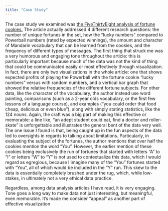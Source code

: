 ```yaml
---
title: "Case Study"
---
```

The case study we examined was [the FiveThirtyEight analysis of fortune cookies.](https://fivethirtyeight.com/videos/fortune-cookie-math/)
The article actually addressed 4 different research questions: the number of unique fortunes in the set, how the "lucky numbers" compared to Powerball numbers (rated by expected winnings), the amount and character of Mandarin vocabulary that can be learned from the cookies, and the frequency of different types of messages.
The first thing that struck me was a very humorous and engaging tone throughout the article: this is particularly important because much of the data was not the kind of thing that could be communicated easily or most effectively through visualization. In fact, there are only two visualizations in the whole article: one that shows expected profits of playing the Powerball with the fortune cookie "lucky numbers" versus with random numbers, and a vertical bar graph that showed the relative frequencies of the different fortune subjects. For other data, like the character of the vocabulary, the author instead use word painting, comparisons (such as a 2-year olds vocabulary, or the first few lessons of a language course), and examples ("you could order that food cheap, delicious or even blue"), along with simply stating statistics, like the 124 nouns. Again, the craft was a big part of making this effective or memorable: a line like, "an adept student could eat, find a doctor and roller-skate" is unforgettable and illustrates the general bent of the data very well.
The one issue I found is that, being caught up in the fun aspects of the data led to oversights in regards to talking about limitations. Particularly, in evaluating the subject of the fortunes, the author mentions that over half the cookies mention the word "You". However, the earlier mention of these cookies being exclusively the run of fortunes that started with letters "A" to "I" or letters "W" to "Y" is not used to contextualize this data, which I would regard as egregious, because I imagine many of the "You" fortunes started with "You", all of which would be included in the "Y" run. This skew to the data is essentially completely brushed under the rug, which, while low-stakes, in ultimately not a very ethical data practice.

Regardless, among data analysis articles I have read, it is very engaging. Tone goes a long way to make data not just interesting, but meaningful, even memorable. It's made me consider "appeal" as another part of effective visualization
